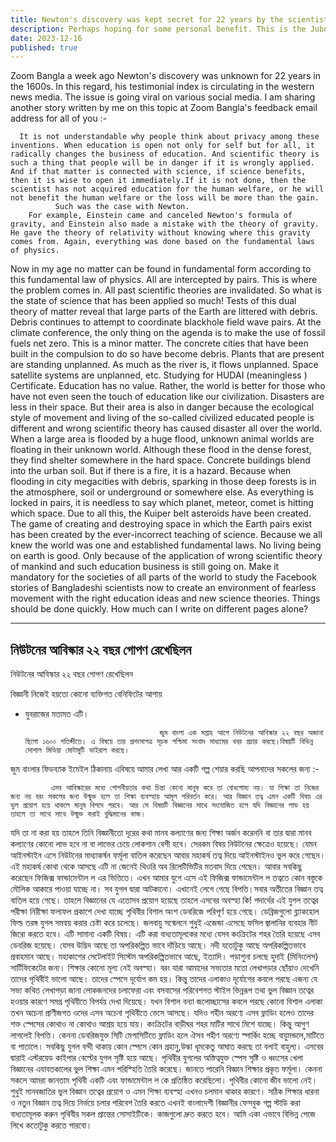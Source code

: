 ```yaml
---
title: Newton's discovery was kept secret for 22 years by the scientist himself.
description: Perhaps hoping for some personal benefit. This is the Juboraj's opinion
date: 2023-12-16
published: true
---
```


 Zoom Bangla a week ago Newton's discovery was unknown for 22 years in the 1600s. In this regard, his testimonial index is circulating in the western news media. The issue is going viral on various social media.
I am sharing another story written by me on this topic at Zoom Bangla's feedback email address for all of you :-

      It is not understandable why people think about privacy among these inventions. When education is open not only for self but for all, it radically changes the business of education. And scientific theory is such a thing that people will be in danger if it is wrongly applied. And if that matter is connected with science, if science benefits, then it is wise to open it immediately.If it is not done, then the scientist has not acquired education for the human welfare, or he will not benefit the human welfare or the loss will be more than the gain.
              Such was the case with Newton.
        For example, Einstein came and canceled Newton's formula of gravity, and Einstein also made a mistake with the theory of gravity. He gave the theory of relativity without knowing where this gravity comes from. Again, everything was done based on the fundamental laws of physics.
Now in my age no matter can be found in fundamental form according to this fundamental law of physics.
          All are intercepted by pairs. This is where the problem comes in.
All past scientific theories are invalidated. So what is the state of science that has been applied so much! Tests of this dual theory of matter reveal that large parts of the Earth are littered with debris. Debris continues to attempt to coordinate blackhole field wave pairs. At the climate conference, the only thing on the agenda is to make the use of fossil fuels net zero. This is a minor matter.
                The concrete cities that have been built in the compulsion to do so have become debris. Plants that are present are standing unplanned. As much as the river is, it flows unplanned. Space satellite systems are unplanned, etc. Studying for HUDAI (meaningless ) Certificate. Education has no value. Rather, the world is better for those who have not even seen the touch of education like our civilization. Disasters are less in their space.
       But their area is also in danger because the ecological style of movement and living of the so-called civilized educated people is different and wrong scientific theory has caused disaster all over the world.
When a large area is flooded by a huge flood, unknown animal worlds are floating in their unknown world. Although these flood in the dense forest, they find shelter somewhere in the hard space.
           Concrete buildings blend into the urban soil. But if there is a fire, it is a hazard. Because when flooding in city megacities with debris, sparking in those deep forests is in the atmosphere, soil or underground or somewhere else. As everything is locked in pairs, it is needless to say which planet, meteor, comet is hitting which space. Due to all this, the Kuiper belt asteroids have been created. The game of creating and destroying space in which the Earth pairs exist has been created by the ever-incorrect teaching of science.
Because we all knew the world was one and established fundamental laws.
No living being on earth is good. Only because of the application of wrong scientific theory of mankind and such education business is still going on.
          Make it mandatory for the societies of all parts of the world to study the Facebook stories of Bangladeshi scientists now to create an environment of fearless movement with the right education ideas and new science theories. Things should be done quickly. How much can I write on different pages alone?

---

## নিউটনের আবিস্কার ২২ বছর গোপণ রেখেছিলন

নিউটনের আবিস্কার ২২ বছর গোপণ রেখেছিলন

বিজ্ঞানী নিজেই হয়তো কোনো ব‍্যক্তিগত বেনিফিটের আশায়
- যুবরাজের মতামত এটি।

                                    জুম বাংলা এক সপ্তাহ আগে নিউটনের আবিস্কার ২২ বছর অজানা ছিলো ১৬০০ শতিব্দীতে। এ বিষয়ে তার প্রশংসাপত্র সূচক পশ্চিমা সংবাদ মাধ‍্যমের খবর প্রচার করছে।বিষয়টি বিভিন্ন সোশাল মিডিয়া মোটামুটি ভাইরাল করছে।
জুম বাংলার ফিডব‍্যাক ইমেইল ঠিকানায় এবিষয়ে আমার লেখা আর একটি গল্প শেয়ার করছি আপনাদের সকলের জন‍্য :-

             এসব আবিস্কারের মধ‍্যে গোপনীয়তার কথা চিন্তা কেনো মানুষ করে তা বোধগোম‍্য নয়। যা শিক্ষা তা নিজের জন‍্য নয় বরং সকলের জন‍্য উন্মুক্ত হলে তা শিক্ষা ব‍্যবস্হায় আমূল পরিবর্তন করে। আর বিজ্ঞান তত্ব এমন একটি বিষয় এর ভুল প্রয়োগ হয়ে থাকলে মানুষ বিপদে পরবে। আর সে বিষয়টি বিজ্ঞানের সাথে সংযোজিত হলে যদি বিজ্ঞানের লাভ হয় তাহলে তা সাথে সাথে উন্মুক্ত করাই বুদ্ধিমানের কাজ।
যদি তা না করা হয় তাহলে তিনি বিজ্ঞানীতো দূরের কথা মানব কল‍্যাণের জন‍্য শিক্ষা অর্জন করেননি বা তার দ্বারা মানব কল‍্যাণের কোনো লাভ হবে না বা লাভের চেয়ে লোকশান বেশী হবে।
সেরকম বিষয় নিউটনের ক্ষেত্রেও হয়েছে।
        যেমন আইনস্টাইন এসে নিউটনের মাধ‍্যাকর্ষন ফর্মূলা বাতিল করেছেন আবার মহাকর্ষ তত্ব দিয়ে আইনস্টাইনও ভুল করে গেছেন। এই মহাকর্ষ কোথা থেকে আসছে এটি না জেনেই থিওরি অব রিলেটিভিটির মতবাদ দিয়ে গেছেন। আবার সবকিছু করেছেন ফিজিক্স ফান্ডামেন্টাল ল এর ভিত্তিতে।
এখন আমার যুগে এসে এই ফিজিক্স ফান্ডামেন্টাল ল তত্বতে কোন বস্তুকে মৌলিক আকারে পাওয়া যাচ্ছে না।
     সব যুগল দ্বারা আটকানো। এখানেই লেগে গেছে বিপত্তি।সবার অতীতের বিজ্ঞান তত্ব বাতিল হয়ে গেছে। তাহলে বিজ্ঞানের যে এতোসব প্রয়োগ হয়েছে  তাহলে এসবের অবস্হা কি! পদার্থের এই যুগল তত্বের পরীক্ষা নিরীক্ষা ফলাফল প্রকাশে দেখা যাচ্ছে পৃথিবীর বিশাল অংশ ডেবরিজে পরিপূর্ণ হয়ে গেছে। ডেব্রিজগুলো ব্ল‍্যাকহোল ফিল্ড তরঙ্গ যুগল সমন্বয় করার চেষ্টা করে চলেছে।  জলবায়ু সন্মেলনে শুধুই এজেন্ডা এসেছে ফসিল জ্বালানির ব‍্যবহার নীট জিরো করতে হবে।  এটি সামান‍্য একটি বিষয়। এটি করা বাধ‍্যতামূলকের মধ‍্যে যেসব কংক্রিটের শহর তৈরি হয়েছে এসব ডেবরিজ হয়েছে। যেসব উদ্ভিদ আছে তা অপরিকল্পিত ভাবে দাঁড়িয়ে আছে। নদী যতোটুকু আছে অপরিকল্পিতভাবে প্রবাহমান আছে। মহাকাশের সেটেলাইট সিস্টেম অপরিকল্পিতভাবে আছে, ইত‍্যাদি। পড়াশুনা চলছে হুদাই (মিনিংলেস) সার্টিফিকেটের জন‍্য। শিক্ষার কোনো মূল‍্য নেই অবস্হা। বরং যারা আমাদের সভ‍্যতার মতো লেখাপড়ার ছোঁয়াও দেখেনি তাদের পৃথিবীই ভালো আছে। তাদের স্পেসে দূর্যোগ কম হয়।
        কিন্তু তাদের এলাকাও দূর্যোগের কবলে পরছে এজন‍্য যে সভ‍্য কথিত লেখাপড়া জানা লোকজনদের চলাফেরা এবং বসবাসের পরিবেশগত স্টাইল ভিন্নরূপ তথা ভুল বিজ্ঞান তত্বের হওয়ার কারণে সমগ্র পৃথিবীতে বিপর্যয় দেখা দিয়েছে।
যখন বিশাল বন‍্যা জলোচ্ছাসের কবলে পরছে কোনো বিশাল এলাকা তখন অচেনা প্রাণীজগত ওদের এসব অচেনা পৃথিবীতে ভেসে আসছে।  যদিও গহীন অরণ‍্যে এসব ফ্লাডিং হলেও তাদের শক্ত স্পেসের কোথাও না কোথাও আশ্রয় হয়ে যায়। 
কংক্রিটের বাড়ীঘর শহর মাটির সাথে মিশে যাচ্ছে।  কিন্তু আগুণ লাগলেই বিপত্তি। কেননা ডেবরিজযুক্ত সিটি মেগাসিটিতে ফ্লাডিং হলে ঐসব গহীণ অরণ‍্যে স্পার্কিং হচ্ছে বায়ুমন্ডলে,মাটিতে বা পাতালে। সবকিছু যুগল বন্দী থাকায় কোন স্পেসে কোন গ্রহানু,উল্কা ধূমকেতু আঘাত করছে তা বলাই বাহুল‍্য। এসবের দ্বারাই এস্টরয়েড কাইপার বেল্টের যুগল সৃষ্টি হয়ে আছে। পৃথিবীর যুগলের অস্তিত্বযুক্ত স্পেস সৃষ্টি ও ধ্বংসের খেলা বিজ্ঞানের এযাবতকালের ভুল শিক্ষা এমন পরিস্হিতি তৈরি করেছে। জানতে পারেনি বিজ্ঞান শিক্ষার প্রকৃত ফর্মূলা। কেননা সকলে আমরা জানতাম পৃথিবী একটি এবং ফান্ডামেন্টাল ল কে প্রতিষ্ঠিত করেছিলো।
পৃথিবীর কোনো জীব ভালো নেই।শুধুই মানবজাতির ভুল বিজ্ঞান  তত্বের প্রয়োগ ও এমন শিক্ষা ব‍্যবস্হা এখনও চলমান থাকার কারণে।
সঠিক শিক্ষার ধারনা ও নতুন বিজ্ঞান তত্ব দিয়ে নির্ভয়ে চলার পরিবেশ তৈরি করতে এখনই বাংলাদেশী বিজ্ঞানীর ফেসবুক গল্প স্টাডি করা বাধ‍্যতামূলক করুন পৃথিবীর সকল প্রান্তের সোসাইটিকে। কাজগুলো দ্রুত করতে হবে। আমি একা এভাবে বিভিন্ন পেজে লিখে  কতোটুকু করতে পারবো।
